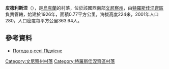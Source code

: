 {{coord|48|33|1|N|28|58|42|E|scale:30000|display=title}}

'''皮德利斯涅'''（{{lang-uk|Підлісне}}），是[[烏克蘭|烏克蘭]]的村落，位於該國西南部[[文尼察州|文尼察州]]，由[[特羅斯佳涅齊區|特羅斯佳涅齊區]]負責管轄，始建於1926年，面積0.77平方公里，海拔高度224米，2001年人口280，人口密度每平方公里363.64人。

==參考資料==
* [http://weather.in.ua/ua/vinnickaja/20589 Погода в селі Підлісне] {{Wayback|url=http://weather.in.ua/ua/vinnickaja/20589 |date=20111220142258 }}

[[Category:文尼察州村落|Category:文尼察州村落]]
[[Category:特羅斯佳涅齊區村落|Category:特羅斯佳涅齊區村落]]


{{Vinnytsia-geo-stub}}